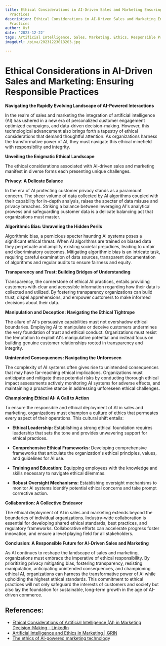 ```yaml
---
title: Ethical Considerations in AI-Driven Sales and Marketing Ensuring Responsible
  Practices
description: Ethical Considerations in AI-Driven Sales and Marketing Ensuring Responsible
  Practices
author: Usf
date: '2023-12-22'
tags: Artificial Intelligence, Sales, Marketing, Ethics, Responsible Practices
imageUrl: /pixa/20231223013203.jpg

---
```

# Ethical Considerations in AI-Driven Sales and Marketing: Ensuring Responsible Practices

**Navigating the  Rapidly Evolving Landscape of AI-Powered Interactions**

In  the realm of sales and marketing the integration of artificial  intelligence (AI)  has ushered in a new era of personalized  customer engagement optimized campaigns, and data-driven decision-making. However, this technological  advancement also brings forth a tapestry of ethical considerations that demand thoughtful attention. As organizations harness the transformative power of AI, they must navigate this ethical minefield with responsibility and  integrity.

**Unveiling  the Enigmatic Ethical Landscape**

The ethical considerations associated with AI-driven sales and marketing manifest in diverse forms each presenting unique challenges.

**Privacy: A Delicate Balance**

In the era of AI protecting customer privacy stands as a  paramount concern. The sheer volume of  data collected by AI algorithms coupled with their capability for in-depth analysis, raises the specter of data misuse and privacy  breaches.  Striking a balance between leveraging AI's analytical prowess  and safeguarding customer data is a delicate balancing act that  organizations must master.

**Algorithmic Bias: Unraveling the Hidden Perils**

Algorithmic bias, a pernicious specter  haunting AI systems poses a significant  ethical threat. When AI algorithms are trained on biased data they perpetuate and amplify existing societal prejudices, leading  to unfair and discriminatory outcomes.  Mitigating algorithmic bias is an intricate task, requiring careful examination of data sources, transparent documentation of algorithms and regular audits to ensure fairness and equity.

**Transparency  and  Trust: Building Bridges of Understanding**

Transparency, the cornerstone of ethical AI practices, entails providing customers with clear and accessible  information regarding how their data is collected and  utilized. By fostering transparency organizations can build trust, dispel apprehensions, and empower customers to make informed decisions about their  data.

**Manipulation and  Deception: Navigating the Ethical Tightrope**

The allure of AI's persuasive capabilities must  not overshadow ethical boundaries. Employing AI to manipulate or deceive customers undermines the very foundation of trust and ethical conduct. Organizations must  resist the temptation to exploit AI's  manipulative potential and instead  focus on building genuine customer  relationships rooted in transparency and integrity.

**Unintended Consequences: Navigating the Unforeseen**

The  complexity  of AI systems often gives  rise to unintended consequences that may have far-reaching ethical  implications. Organizations must anticipate  and mitigate these potential risks by conducting thorough ethical impact assessments actively monitoring AI systems for adverse effects, and maintaining a proactive stance in addressing  unforeseen ethical challenges.

**Championing Ethical AI: A Call to Action**

To  ensure the responsible and ethical deployment  of AI  in sales and marketing, organizations must champion a culture of ethics  that permeates  every aspect of their operations. This cultural shift entails:

-  **Ethical Leadership:** Establishing a strong ethical foundation requires leadership that sets the tone and provides unwavering  support for ethical practices.


- **Comprehensive Ethical Frameworks:** Developing comprehensive  frameworks that articulate the organization's ethical principles, values, and guidelines for AI use.


- **Training and Education:**  Equipping employees with the knowledge  and  skills necessary to navigate ethical dilemmas.


- **Robust Oversight Mechanisms:** Establishing oversight mechanisms  to monitor AI systems identify potential ethical concerns and take prompt corrective action.

**Collaboration:  A Collective Endeavor**

The ethical deployment of AI in sales  and marketing extends  beyond the boundaries of individual organizations. Industry-wide collaboration is essential for developing shared ethical standards, best practices, and regulatory frameworks. Collaborative efforts can accelerate  progress foster innovation, and ensure a level playing field for  all stakeholders.

**Conclusion: A Responsible Future for AI-Driven Sales and Marketing**

As AI continues to reshape  the landscape of  sales and marketing, organizations must  embrace the imperative of ethical responsibility. By prioritizing privacy mitigating bias, fostering transparency, resisting manipulation, anticipating unintended consequences, and championing  ethical AI, organizations can harness the  transformative  power of AI while upholding the highest ethical standards. This commitment  to ethical practices will not only safeguard the interests of customers and society but also lay the foundation for sustainable, long-term growth  in the age  of AI-driven commerce.

## References:
- [Ethical Considerations of Artificial Intelligence (AI) in Marketing Decision-Making - LinkedIn](https://www.linkedin.com/pulse/ethical-considerations-artificial-intelligence-ai-mohadikar)
- [Artificial Intelligence and Ethics in Marketing | GRIN](https://grin.co/blog/artificial-intelligence-and-ethics/)
- [The ethics of AI-powered marketing technology](https://martech.org/the-ethics-of-ai-powered-marketing-technology/)
